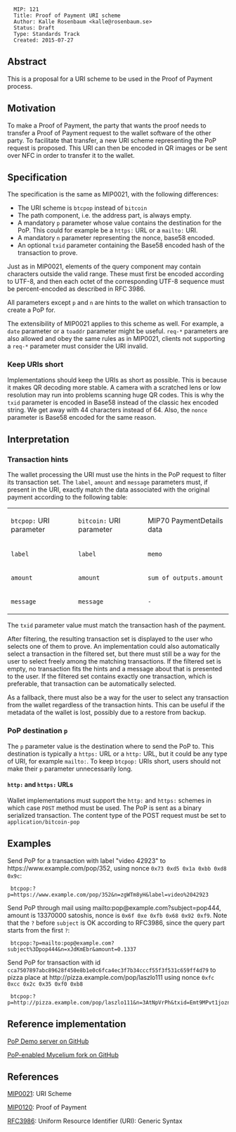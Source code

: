 <pre>
  MIP: 121
  Title: Proof of Payment URI scheme
  Author: Kalle Rosenbaum <kalle@rosenbaum.se>
  Status: Draft
  Type: Standards Track
  Created: 2015-07-27
</pre>

== Abstract ==

This is a proposal for a URI scheme to be used in the Proof of Payment
process.

== Motivation ==

To make a Proof of Payment, the party that wants the proof needs to
transfer a Proof of Payment request to the wallet software of the
other party. To facilitate that transfer, a new URI scheme
representing the PoP request is proposed. This URI can then be encoded
in QR images or be sent over NFC in order to transfer it to the wallet.

== Specification ==

The specification is the same as MIP0021, with the following
differences:

* The URI scheme is <tt>btcpop</tt> instead of <tt>bitcoin</tt>
* The path component, i.e. the address part, is always empty.
* A mandatory <tt>p</tt> parameter whose value contains the destination for the PoP. This could for example be a <tt>https:</tt> URL or a <tt>mailto:</tt> URI.
* A mandatory <tt>n</tt> parameter representing the nonce, base58 encoded.
* An optional <tt>txid</tt> parameter containing the Base58 encoded hash of the transaction to prove.

Just as in MIP0021, elements of the query component may contain
characters outside the valid range. These must first be encoded
according to UTF-8, and then each octet of the corresponding UTF-8
sequence must be percent-encoded as described in RFC 3986.

All parameters except <tt>p</tt> and <tt>n</tt> are hints to the
wallet on which transaction to create a PoP for.

The extensibility of MIP0021 applies to this scheme as well. For
example, a <tt>date</tt> parameter or a <tt>toaddr</tt> parameter
might be useful. <tt>req-*</tt> parameters are also allowed and obey
the same rules as in MIP0021, clients not supporting a <tt>req-*</tt>
parameter must consider the URI invalid.

=== Keep URIs short ===

Implementations should keep the URIs as short as possible. This is
because it makes QR decoding more stable. A camera with a scratched
lens or low resolution may run into problems scanning huge QR
codes. This is why the <tt>txid</tt> parameter is encoded in Base58
instead of the classic hex encoded string. We get away with 44
characters instead of 64. Also, the <tt>nonce</tt> parameter is Base58
encoded for the same reason.

== Interpretation ==

=== Transaction hints ===

The wallet processing the URI must use the hints in the PoP request to
filter its transaction set. The <tt>label</tt>, <tt>amount</tt> and
<tt>message</tt> parameters must, if present in the URI, exactly match
the data associated with the original payment according to the
following table:

{|
| <tt>btcpop:</tt> URI parameter || <tt>bitcoin:</tt> URI parameter || MIP70 PaymentDetails data
|-
| <tt>label</tt>                 || <tt>label</tt>                  || <tt>memo</tt>
|-
| <tt>amount</tt>                || <tt>amount</tt>                 || <tt>sum of outputs.amount</tt>
|-
| <tt>message</tt>               || <tt>message</tt>                || <tt>-</tt>
|}

The <tt>txid</tt> parameter value must match the transaction hash of
the payment.

After filtering, the resulting transaction set is displayed to the
user who selects one of them to prove. An implementation could also
automatically select a transaction in the filtered set, but
there must still be a way for the user to select freely among the
matching transactions. If the filtered set is empty, no transaction
fits the hints and a message about that is presented to the user. If
the filtered set contains exactly one transaction, which is
preferable, that transaction can be automatically selected.

As a fallback, there must also be a way for the user to select any
transaction from the wallet regardless of the transaction hints. This
can be useful if the metadata of the wallet is lost, possibly due to a
restore from backup.

=== PoP destination <tt>p</tt> ===

The <tt>p</tt> parameter value is the destination where to send the
PoP to. This destination is typically a <tt>https:</tt> URL or a
<tt>http:</tt> URL, but it could be any type of URI, for example
<tt>mailto:</tt>. To keep <tt>btcpop:</tt> URIs short, users should
not make their <tt>p</tt> parameter unnecessarily long.

==== <tt>http:</tt> and <tt>https:</tt> URLs ====

Wallet implementations must support the <tt>http:</tt> and
<tt>https:</tt> schemes in which case <tt>POST</tt> method must be
used. The PoP is sent as a binary serialized transaction. The content
type of the POST request must be set to
<tt>application/bitcoin-pop</tt>

== Examples ==

Send PoP for a transaction with label "video 42923" to
<nowiki>https://www.example.com/pop/352</nowiki>, using nonce
<tt>0x73 0xd5 0x1a 0xbb 0xd8 0x9c</tt>:
<pre>
 btcpop:?p=https://www.example.com/pop/352&n=zgWTm8yH&label=video%2042923
</pre>
Send PoP through mail using
<nowiki>mailto:pop@example.com?subject=pop444</nowiki>, amount
is 13370000 satoshis, nonce is <tt>0x6f 0xe 0xfb 0x68 0x92 0xf9</tt>.
Note that the <tt>?</tt> before <tt>subject</tt> is OK according to RFC3986,
since the query part starts from the first <tt>?</tt>:
<pre>
 btcpop:?p=mailto:pop@example.com?subject%3Dpop444&n=xJdKmEbr&amount=0.1337
</pre>
Send PoP for transaction with id
<tt>cca7507897abc89628f450e8b1e0c6fca4ec3f7b34cccf55f3f531c659ff4d79</tt>
to pizza place at <nowiki>http://pizza.example.com/pop/laszlo111</nowiki> using nonce <tt>0xfc 0xcc 0x2c 0x35 0xf0 0xb8</tt>
<pre>
 btcpop:?p=http://pizza.example.com/pop/laszlo111&n=3AtNpVrPh&txid=Emt9MPvt1joznqHy5eEHkNtcuQuYWXzYJBQZN6BJm6NL
</pre>
== Reference implementation ==

[https://github.com/kallerosenbaum/poppoc PoP Demo server on GitHub]

[https://github.com/kallerosenbaum/wallet PoP-enabled Mycelium fork on GitHub]

== References ==

[https://github.com/bitcoin/mips/blob/master/mip-0021.mediawiki MIP0021]: URI Scheme

[https://github.com/bitcoin/mips/blob/master/mip-0120.mediawiki MIP0120]: Proof of Payment

[https://www.ietf.org/rfc/rfc3986.txt RFC3986]: Uniform Resource Identifier (URI): Generic Syntax

